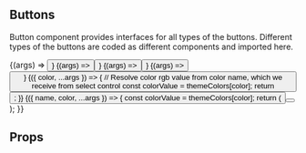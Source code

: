 
<Meta title="Components/Button" decorators={[withDesign]} />

## Buttons

Button component provides interfaces for all types of the buttons. Different types of the buttons are coded as different components and imported here.

<Preview>
  <Story
    name="Default"
    parameters={{
      // Configuration for design plugin, which allows to display linked Figma frame
      design: config({
        type: "figma",
        // replace this url with your own design file to link:
        url:
          "https://www.figma.com/file/GDxXj0FoQ2ppNCAMcPZpmV/Workshop-starter-template?node-id=113%3A3473",
      }),
    }}
    // Props values for the story
    args={{ label: "Button", disable: false }}
  >
    {(args) => <Button {...args} />}
  </Story>
  <Story name="Outline" args={{ label: "Button", isOutline: true }}>
    {(args) => <Button {...args} />}
  </Story>
  <Story name="Link" args={{ label: "Button", isOutline: true, href: "https://varya.me" }}>
    {(args) => <Button {...args} />}
  </Story>
  <Story name="Stretched" args={{ label: "Button", isStretched: true }}>
    {(args) => <Button {...args} />}
  </Story>
  <Story
    name="Colors"
    // Custom select control, which receives values from the name of color tokens
    argTypes={{
      color: { control: { type: "select", options: Object.keys(themeColors) } },
    }}
    args={{ label: "Button", color: "primaryPurple100" }}
  >
    {({ color, ...args }) => {
      // Resolve color rgb value from color name, which we receive from select control
      const colorValue = themeColors[color];
      return <Button color={colorValue} {...args} />;
    }}
  </Story>
  <Story
    name="Button with Icon"
    argTypes={{
      name: { control: { type: "select", options: Object.keys(icons) } },
      color: { control: { type: "select", options: Object.keys(themeColors) } },
    }}
    args={{ isOutline: true, name: "arrowBack", isActive: true }}
  >
    {({ name, color, ...args }) => {
      const colorValue = themeColors[color];
      return (
        <Button color={colorValue} {...args}>
          <Icon name={name} />
        </Button>
      );
    }}
  </Story>
</Preview>

## Props

<ArgsTable of={Button} />
